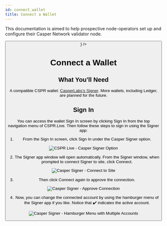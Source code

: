 ```yaml
---
id: connect_wallet
title: Connect a Wallet
---
```



<Background>
    <Jumbotron
        title="Connect a Wallet"
        body={
            <div className="user-guide-header">
                <p>This documentation is aimed to help prospective node-operators set up and configure their Casper Network validator node.</p>
                <Button label="View on Github" to="https://github.com/make-software/how-to-casperlabs" />
            </div>
        }
    />
</Background>

# Connect a Wallet

## What You’ll Need

A compatible CSPR wallet: [CasperLabs’s Signer](https://docs.cspr.community/docs/user-guides/SignerGuide.md). More wallets, including Ledger, are planned for the future.

## Sign In

You can access the wallet Sign In screen by clicking Sign In from the top navigation menu of CSPR.Live. Then follow these steps to sign in using the Signer app:

1. From the Sign In screen, click Sign In under the Casper Signer option.

![CSPR Live - Casper Signer Option](https://docs.cspr.community/assets/Connect-a-Wallet/00-CSPR-Live-Casper-Signer-Option.png)

2. The Signer app window will open automatically. From the Signer window, when prompted to connect Signer to site, click Connect.

![Casper Signer - Connect to Site](https://docs.cspr.community/assets/Connect-a-Wallet/01-Casper-Signer-Connect-to-Site-01.png)

3. Then click Connect again to approve the connection.

![Casper Signer - Approve Connection](https://docs.cspr.community/assets/Connect-a-Wallet/02-Casper-Signer-Approve-Connection.png)

4. Now, you can change the connected account by using the hamburger menu of the Signer app if you like. Notice that ✔️ indicates the active account.

![Casper Signer - Hamburger Menu with Multiple Accounts](https://docs.cspr.community/assets/Connect-a-Wallet/03-Casper-Signer-Hamburger-Menu-with-Multi-Account.png)
